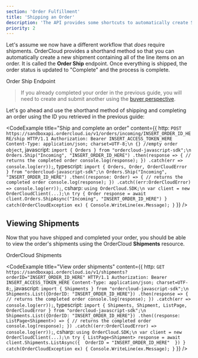 ```yaml
---
section: 'Order Fulfillment'
title: 'Shipping an Order'
description: 'The API provides some shortcuts to automatically create Shipments based on the Line Items in a given Order. Learn about this alternative to the "complete" endpoint.'
priority: 2
---
```


Let's assume we now have a different workflow that _does_ require shipments. OrderCloud provides a shorthand method so that you can automatically create a new shipment containing all of the line items on an order. It is called the **Order Ship** endpoint. Once everything is shipped, the order status is updated to "Complete" and the process is complete.

<ContentLink to="/api-reference/orders-and-fulfillment/orders/ship" subtitle="API Reference" type="bookmark">Order Ship Endpoint</ContentLink>

> If you already completed your order in the previous guide, you will need to create and submit another using the [buyer perspective](/learn/buyer-perspective/creating-your-first-order).

Let's go ahead and use the shorthand method of shipping and completing an order using the ID you retrieved in the previous guide:

<CodeExample
  title="Ship and complete an order"
  content={{
    http: `POST https://sandboxapi.ordercloud.io/v1/orders/incoming/INSERT_ORDER_ID_HERE/ship HTTP/1.1
Authorization: Bearer INSERT_ACCESS_TOKEN_HERE
Content-Type: application/json; charset=UTF-8;\n
{} //empty order object`,
javascript: `import { Orders } from "ordercloud-javascript-sdk";\n
Orders.Ship("Incoming", "INSERT_ORDER_ID_HERE")
.then(response => {
    // returns the completed order
    console.log(response);
})
.catch(err => console.log(err));`,
typescript: `import { Orders, Order, OrderCloudError } from "ordercloud-javascript-sdk";\n
Orders.Ship("Incoming", "INSERT_ORDER_ID_HERE")
  .then((response: Order) => {
      // returns the completed order
      console.log(response);
  })
  .catch((err:OrderCloudError) => console.log(err));`,
csharp: `using OrderCloud.SDK;\n
var client = new OrderCloudClient(...);\n
try {
    Order response = await client.Orders.ShipAsync("Incoming", "INSERT_ORDER_ID_HERE")
} catch(OrderCloudException ex) {
    Console.WriteLine(ex.Message);
}`
}}
/>

## Viewing Shipments
Now that you have shipped and completed your order, you should be able to view the order's shipments using the OrderCloud **Shipments** resource.

<ContentLink to="/api-reference/orders-and-fulfillment/shipments" subtitle="API Reference" type="bookmark">OrderCloud Shipments</ContentLink>

<CodeExample
  title="View order shipments"
  content={{
    http: `GET https://sandboxapi.ordercloud.io/v1/shipments?orderID="INSERT_ORDER_ID_HERE" HTTP/1.1
Authorization: Bearer INSERT_ACCESS_TOKEN_HERE
Content-Type: application/json; charset=UTF-8;`,
javascript: `import { Shipments } from "ordercloud-javascript-sdk";\n
Shipments.List({OrderID: "INSERT_ORDER_ID_HERE"})
.then(response => {
    // returns the completed order
    console.log(response);
})
.catch(err => console.log(err));`,
typescript: `import { Shipments, Shipment, ListPage, OrderCloudError } from "ordercloud-javascript-sdk";\n
Shipments.List({OrderID: "INSERT_ORDER_ID_HERE"})
  .then((response: ListPage<Shipment>) => {
      // returns the completed order
      console.log(response);
  })
  .catch((err:OrderCloudError) => console.log(err));`,
csharp: `using OrderCloud.SDK;\n
var client = new OrderCloudClient(...);\n
try {
    ListPage<Shipment> response = await client.Shipments.ListAsync({ 
        OrderID = "INSERT_ORDER_ID_HERE" 
    })
} catch(OrderCloudException ex) {
    Console.WriteLine(ex.Message);
}`
}}
/>
